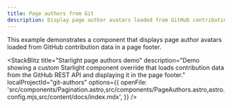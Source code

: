 ```yaml
---
title: Page authors from Git
description: Display page author avatars loaded from GitHub contribution data in page footers
---
```



This example demonstrates a component that displays page author avatars loaded from GitHub contribution data in a page footer.

<StackBlitz
	title="Starlight page authors demo"
	description="Demo showing a custom Starlight component override that loads contribution data from the GitHub REST API and displaying it in the page footer."
	localProjectId="git-authors"
	options={{
		openFile:
			'src/components/Pagination.astro,src/components/PageAuthors.astro,astro.config.mjs,src/content/docs/index.mdx',
	}}
/>
